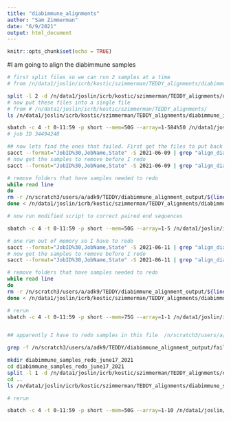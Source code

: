 ```yaml
---
title: "diabimmune_alignments"
author: "Sam Zimmerman"
date: "6/9/2021"
output: html_document
---
```


```r
knitr::opts_chunk$set(echo = TRUE)
```

#I am going to align the diabimmune samples

```bash

# first split files so we can run 2 samples at a time
# from /n/data1/joslin/icrb/kostic/szimmerman/TEDDY_alignments/diabimmune_input_files

split -l 2 -d /n/data1/joslin/icrb/kostic/szimmerman/TEDDY_alignments/diabimmune_dl_links_with_sample_names.txt diabimmune_dl_links_with_sample_names_
# now put these files into a single file 
# from # /n/data1/joslin/icrb/kostic/szimmerman/TEDDY_alignments/
ls /n/data1/joslin/icrb/kostic/szimmerman/TEDDY_alignments/diabimmune_input_files/diabimmune_dl_links_with_sample_names_* > diabimmune_input_file_for_script.txt

sbatch -c 4 -t 0-11:59 -p short --mem=50G --array=1-584%50 /n/data1/joslin/icrb/kostic/szimmerman/TEDDY_alignments/align_diabimmune_samples_job_array.bash /n/data1/joslin/icrb/kostic/szimmerman/TEDDY_alignments/diabimmune_input_file_for_script.txt /n/scratch3/users/a/adk9/TEDDY/diabimmune_alignment_output /n/data1/joslin/icrb/kostic/szimmerman/files_for_gene_catalogue/adapters.fa /n/data1/joslin/icrb/kostic/szimmerman/files_for_gene_catalogue/GRCh38/GRCh38.primary_assembly.genome.bitmask /n/data1/joslin/icrb/kostic/szimmerman/files_for_gene_catalogue/GRCh38/GRCh38.primary_assembly.genome.srprism /n/scratch3/users/a/adk9/TEDDY/tmp 4 /n/scratch3/users/a/adk9/TEDDY/all_seqs_rep_30_db_ted_merged_seqs_db.dmnd /n/scratch3/users/a/adk9/TEDDY/all_seqs_rep_30_db_ted_merged_seqs.fasta
# job ID 34494248

## now lets find the ones that failed. First get the files to put back into the script
sacct --format="JobID%30,JobName,State" -S 2021-06-09 | grep "align_dia+" | grep "34494248_" | grep -v "COMPLETED" | awk '{print $1}' | cut -d '_' -f2 | while read line; do sed "${line}q;d" /n/data1/joslin/icrb/kostic/szimmerman/TEDDY_alignments/diabimmune_input_file_for_script.txt; done > /n/data1/joslin/icrb/kostic/szimmerman/TEDDY_alignments/diabimmune_input_file_for_script_redo_june_11_2021.txt
# now get the samples to remove before I redo
sacct --format="JobID%30,JobName,State" -S 2021-06-09 | grep "align_dia+" | grep "34494248_" | grep -v "COMPLETED" | awk '{print $1}' | cut -d '_' -f2 | while read line; do sed "${line}q;d" /n/data1/joslin/icrb/kostic/szimmerman/TEDDY_alignments/diabimmune_input_file_for_script.txt; done | while read line; do cat $line; done | awk '{print $1}' > /n/data1/joslin/icrb/kostic/szimmerman/TEDDY_alignments/diabimmune_input_file_for_script_redo_june_11_2021_sampleNames.txt

# remove folders that have samples needed to redo
while read line
do
rm -r /n/scratch3/users/a/adk9/TEDDY/diabimmune_alignment_output/${line}
done < /n/data1/joslin/icrb/kostic/szimmerman/TEDDY_alignments/diabimmune_input_file_for_script_redo_june_11_2021_sampleNames.txt

# now run modified script to correct paired end sequences

sbatch -c 4 -t 0-11:59 -p short --mem=50G --array=1-5 /n/data1/joslin/icrb/kostic/szimmerman/TEDDY_alignments/align_diabimmune_samples_job_array_correct_paired_end_data.bash /n/data1/joslin/icrb/kostic/szimmerman/TEDDY_alignments/diabimmune_input_file_for_script_redo_june_11_2021.txt /n/scratch3/users/a/adk9/TEDDY/diabimmune_alignment_output /n/data1/joslin/icrb/kostic/szimmerman/files_for_gene_catalogue/adapters.fa /n/data1/joslin/icrb/kostic/szimmerman/files_for_gene_catalogue/GRCh38/GRCh38.primary_assembly.genome.bitmask /n/data1/joslin/icrb/kostic/szimmerman/files_for_gene_catalogue/GRCh38/GRCh38.primary_assembly.genome.srprism /n/scratch3/users/a/adk9/TEDDY/tmp 4 /n/scratch3/users/a/adk9/TEDDY/all_seqs_rep_30_db_ted_merged_seqs_db.dmnd /n/scratch3/users/a/adk9/TEDDY/all_seqs_rep_30_db_ted_merged_seqs.fasta

# one ran out of memory so I have to redo
sacct --format="JobID%30,JobName,State" -S 2021-06-11 | grep "align_dia+" | grep "34678496_" | grep -v "COMPLETED" | awk '{print $1}' | cut -d '_' -f2 | while read line; do sed "${line}q;d" /n/data1/joslin/icrb/kostic/szimmerman/TEDDY_alignments/diabimmune_input_file_for_script_redo_june_11_2021.txt; done > /n/data1/joslin/icrb/kostic/szimmerman/TEDDY_alignments/diabimmune_input_file_for_script_redo_june_16_2021.txt
# now get the samples to remove before I redo
sacct --format="JobID%30,JobName,State" -S 2021-06-11 | grep "align_dia+" | grep "34678496_" | grep -v "COMPLETED" | awk '{print $1}' | cut -d '_' -f2 | while read line; do sed "${line}q;d" /n/data1/joslin/icrb/kostic/szimmerman/TEDDY_alignments/diabimmune_input_file_for_script_redo_june_11_2021.txt; done | while read line; do cat $line; done | awk '{print $1}' > /n/data1/joslin/icrb/kostic/szimmerman/TEDDY_alignments/diabimmune_input_file_for_script_redo_june_16_2021_sampleNames.txt

# remove folders that have samples needed to redo
while read line
do
rm -r /n/scratch3/users/a/adk9/TEDDY/diabimmune_alignment_output/${line}
done < /n/data1/joslin/icrb/kostic/szimmerman/TEDDY_alignments/diabimmune_input_file_for_script_redo_june_16_2021_sampleNames.txt

# rerun
sbatch -c 4 -t 0-11:59 -p short --mem=75G --array=1-1 /n/data1/joslin/icrb/kostic/szimmerman/TEDDY_alignments/align_diabimmune_samples_job_array_correct_paired_end_data.bash /n/data1/joslin/icrb/kostic/szimmerman/TEDDY_alignments/diabimmune_input_file_for_script_redo_june_16_2021.txt /n/scratch3/users/a/adk9/TEDDY/diabimmune_alignment_output /n/data1/joslin/icrb/kostic/szimmerman/files_for_gene_catalogue/adapters.fa /n/data1/joslin/icrb/kostic/szimmerman/files_for_gene_catalogue/GRCh38/GRCh38.primary_assembly.genome.bitmask /n/data1/joslin/icrb/kostic/szimmerman/files_for_gene_catalogue/GRCh38/GRCh38.primary_assembly.genome.srprism /n/scratch3/users/a/adk9/TEDDY/tmp 4 /n/scratch3/users/a/adk9/TEDDY/all_seqs_rep_30_db_ted_merged_seqs_db.dmnd /n/scratch3/users/a/adk9/TEDDY/all_seqs_rep_30_db_ted_merged_seqs.fasta


## apparently I have to redo samples in this file  /n/scratch3/users/a/adk9/TEDDY/diabimmune_alignment_output/failed

grep -f /n/scratch3/users/a/adk9/TEDDY/diabimmune_alignment_output/failed -F -w /n/data1/joslin/icrb/kostic/szimmerman/TEDDY_alignments/diabimmune_dl_links_with_sample_names.txt > /n/data1/joslin/icrb/kostic/szimmerman/TEDDY_alignments/diabimmune_samples_redo_june17_2021.txt

mkdir diabimmune_samples_redo_june17_2021
cd diabimmune_samples_redo_june17_2021
split -l 1 -d /n/data1/joslin/icrb/kostic/szimmerman/TEDDY_alignments/diabimmune_samples_redo_june17_2021.txt diabimmune_samples_redo_june17_2021_
cd ..
ls /n/data1/joslin/icrb/kostic/szimmerman/TEDDY_alignments/diabimmune_samples_redo_june17_2021/diabimmune_samples_redo_june17_2021_* > diabimmune_file_redo_june17_2021.txt

# rerun

sbatch -c 4 -t 0-11:59 -p short --mem=50G --array=1-10 /n/data1/joslin/icrb/kostic/szimmerman/TEDDY_alignments/align_diabimmune_samples_job_array.bash /n/data1/joslin/icrb/kostic/szimmerman/TEDDY_alignments/diabimmune_file_redo_june17_2021.txt /n/scratch3/users/a/adk9/TEDDY/diabimmune_alignment_output /n/data1/joslin/icrb/kostic/szimmerman/files_for_gene_catalogue/adapters.fa /n/data1/joslin/icrb/kostic/szimmerman/files_for_gene_catalogue/GRCh38/GRCh38.primary_assembly.genome.bitmask /n/data1/joslin/icrb/kostic/szimmerman/files_for_gene_catalogue/GRCh38/GRCh38.primary_assembly.genome.srprism /n/scratch3/users/a/adk9/TEDDY/tmp 4 /n/scratch3/users/a/adk9/TEDDY/all_seqs_rep_30_db_ted_merged_seqs_db.dmnd /n/scratch3/users/a/adk9/TEDDY/all_seqs_rep_30_db_ted_merged_seqs.fasta
```

